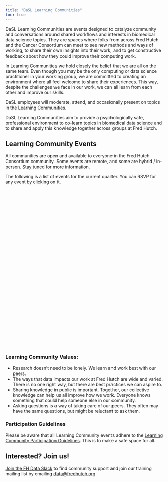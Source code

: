 ```yaml
---
title: "DaSL Learning Communities"
toc: true
---
```



DaSL Learning Communities are events designed to catalyze community and conversations around shared workflows and interests in biomedical data science topics. They are spaces where folks from across Fred Hutch and the Cancer Consortium can meet to see new methods and ways of working, to share their own insights into their work, and to get constructive feedback about how they could improve their computing work.

In Learning Communities we hold closely the belief that we are all on the same team. Even though you may be the only computing or data science practitioner in your working group, we are committed to creating an environment where all feel welcome to share their experiences. This way, despite the challenges we face in our work, we can all learn from each other and improve our skills.

DaSL employees will moderate, attend, and occasionally present on topics in the Learning Communities. 

::: {.callout-note title="Learning Communities Mission Statement"}

DaSL Learning Communities aim to provide a psychologically safe, professional environment to co-learn topics in biomedical data science and to share and apply this knowledge together across groups at Fred Hutch.
:::

## Learning Community Events

All communities are open and available to everyone in the Fred Hutch Consortium community. Some events are remote, and some are hybrid / in-person. Stay tuned for more information.

The following is a list of events for the current quarter. You can RSVP for any event by clicking on it.

<div style="width:100%;height:500px;" class="ae-emd-cal-events" data-calendar="ou823213" data-lbl-upcoming="Upcoming events" data-lbl-subscribe="Subscribe" data-no-events="No events found.." data-lbl-readmore="Read more" data-lbl-in="In" data-lbl-days="days" data-lbl-day="day" data-lbl-hours="hours" data-lbl-hour="hour" data-lbl-minutes="minutes" data-lbl-minute="minute" data-lbl-seconds="seconds" data-lbl-second="second" data-lbl-live="LIVE" data-include-atc="true" data-include-stc="true" data-include-moupcpicker="true" data-include-location="false" data-include-timezone="false" data-include-organizer="false" data-include-countdown="false" data-include-description="false" data-include-timezone-select="true" data-default-view="upcoming" data-stayonpage="false" data-datetime-format="1" data-datetime-language="en_US" data-events-max="20" data-description-length="brief" ></div><script type="text/javascript" src="https://cdn.addevent.com/libs/cal/js/cal.events.embed.t4.init.js"></script>

### Learning Community Values:

- Research doesn’t need to be lonely. We learn and work best with our peers.
- The ways that data impacts our work at Fred Hutch are wide and varied. There is no one right way, but there are best practices we can aspire to.
- Sharing knowledge in public is important. Together, our collective knowledge can help us all improve how we work. Everyone knows something that could help someone else in our community.
- Asking questions is a way of taking care of our peers. They often may have the same questions, but might be reluctant to ask them.

### Participation Guidelines

Please be aware that all Learning Community events adhere to the [Learning Community Participation Guidelines](../pages/participation.qmd). This is to make a safe space for all.

## Interested? Join us!

[Join the FH Data Slack](https://join.slack.com/t/fhdata/signup) to find community support and join our training mailing list by emailing [data@fredhutch.org](emailto:data@fredhutch.org).


